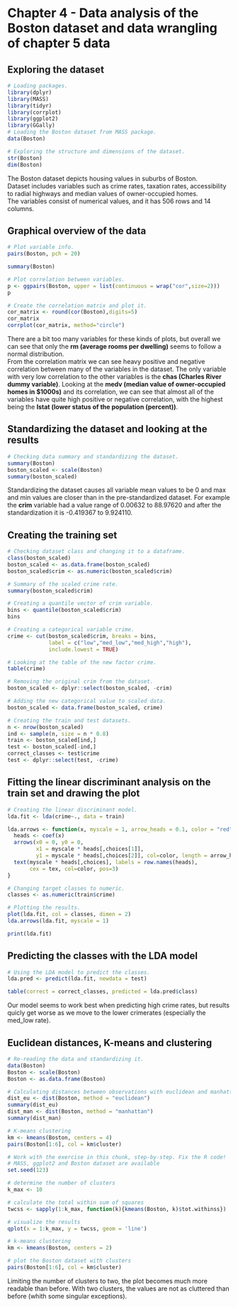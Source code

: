 # Chapter 4 - Data analysis of the Boston dataset and data wrangling of chapter 5 data  

## Exploring the dataset  

```r
# Loading packages.
library(dplyr)
library(MASS)
library(tidyr)
library(corrplot)
library(ggplot2)
library(GGally)
# Loading the Boston dataset from MASS package.
data(Boston)

# Exploring the structure and dimensions of the dataset.
str(Boston)
dim(Boston)
```

The Boston dataset depicts housing values in suburbs of Boston.  
Dataset includes variables such as crime rates, taxation rates, accessibility to radial highways and median values of owner-occupied homes.  
The variables consist of numerical values, and it has 506 rows and 14 columns.  

## Graphical overview of the data  

```r
# Plot variable info.
pairs(Boston, pch = 20)

summary(Boston)

# Plot correlation between variables.
p <- ggpairs(Boston, upper = list(continuous = wrap("cor",size=2)))
p

# Create the correlation matrix and plot it.
cor_matrix <- round(cor(Boston),digits=5)
cor_matrix
corrplot(cor_matrix, method="circle")

```

There are a bit too many variables for these kinds of plots, but overall we can see that only the **rm (average rooms per dwelling)** seems to follow a normal distribution.  
From the correlation matrix we can see heavy positive and negative correlation between many of the variables in the dataset. The only variable with very low correlation to the other variables is the **chas (Charles River dummy variable)**.  Looking at the **medv (median value of owner-occupied homes in $1000s)** and its correlation, we can see that almost all of the variables have quite high positive or negative correlation, with the highest being the **lstat (lower status of the population (percent))**.  

## Standardizing the dataset and looking at the results

```r
# Checking data summary and standardizing the dataset.
summary(Boston)
boston_scaled <- scale(Boston)
summary(boston_scaled)
```

Standardizing the dataset causes all variable mean values to be 0 and max and min values are closer than in the pre-standardized dataset. For example the **crim** variable had a value range of 0.00632 to 88.97620 and after the standardization it is -0.419367 to 9.924110.  

## Creating the training set  

```r

# Checking dataset class and changing it to a dataframe.
class(boston_scaled)
boston_scaled <- as.data.frame(boston_scaled)
boston_scaled$crim <- as.numeric(boston_scaled$crim)

# Summary of the scaled crime rate.
summary(boston_scaled$crim)

# Creating a quantile vector of crim variable.
bins <- quantile(boston_scaled$crim)
bins

# Creating a categorical variable crime.
crime <- cut(boston_scaled$crim, breaks = bins, 
             label = c("low","med_low","med_high","high"), 
             include.lowest = TRUE)

# Looking at the table of the new factor crime.
table(crime)

# Removing the original crim from the dataset.
boston_scaled <- dplyr::select(boston_scaled, -crim)

# Adding the new categorical value to scaled data.
boston_scaled <- data.frame(boston_scaled, crime)

# Creating the train and test datasets.
n <- nrow(boston_scaled)
ind <- sample(n, size = n * 0.8)
train <- boston_scaled[ind,]
test <- boston_scaled[-ind,]
correct_classes <- test$crime
test <- dplyr::select(test, -crime)

```
  

## Fitting the linear discriminant analysis on the train set and drawing the plot  

```r

# Creating the linear discriminant model.
lda.fit <- lda(crime~., data = train)

lda.arrows <- function(x, myscale = 1, arrow_heads = 0.1, color = "red", tex = 0.75, choices = c(1,2)){
  heads <- coef(x)
  arrows(x0 = 0, y0 = 0, 
         x1 = myscale * heads[,choices[1]], 
         y1 = myscale * heads[,choices[2]], col=color, length = arrow_heads)
  text(myscale * heads[,choices], labels = row.names(heads), 
       cex = tex, col=color, pos=3)
}

# Changing target classes to numeric.
classes <- as.numeric(train$crime)

# Plotting the results.
plot(lda.fit, col = classes, dimen = 2)
lda.arrows(lda.fit, myscale = 1)

print(lda.fit)
```
  
## Predicting the classes with the LDA model

```r
# Using the LDA model to predict the classes.
lda.pred <- predict(lda.fit, newdata = test)

table(correct = correct_classes, predicted = lda.pred$class)
```

Our model seems to work best when predicting high crime rates, but results quicly get worse as we move to the lower crimerates (especially the med_low rate).  

## Euclidean distances, K-means and clustering   

```r
# Re-reading the data and standardizing it.
data(Boston)
Boston <- scale(Boston)
Boston <- as.data.frame(Boston)

# Calculating distances between observations with euclidean and manhattan methods.
dist_eu <- dist(Boston, method = "euclidean")
summary(dist_eu)
dist_man <- dist(Boston, method = "manhattan")
summary(dist_man)

# K-means clustering
km <- kmeans(Boston, centers = 4)
pairs(Boston[1:6], col = km$cluster)

# Work with the exercise in this chunk, step-by-step. Fix the R code!
# MASS, ggplot2 and Boston dataset are available
set.seed(123)

# determine the number of clusters
k_max <- 10

# calculate the total within sum of squares
twcss <- sapply(1:k_max, function(k){kmeans(Boston, k)$tot.withinss})

# visualize the results
qplot(x = 1:k_max, y = twcss, geom = 'line')

# k-means clustering
km <- kmeans(Boston, centers = 2)

# plot the Boston dataset with clusters
pairs(Boston[1:6], col = km$cluster)

```
  
Limiting the number of clusters to two, the plot becomes much more readable than before. With two clusters, the values are not as cluttered than before (whith some singular exceptions).





